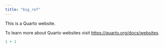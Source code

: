 ```yaml
---
title: "big_ref"
---
```


This is a Quarto website.

To learn more about Quarto websites visit <https://quarto.org/docs/websites>.

```r
1 + 1
```
